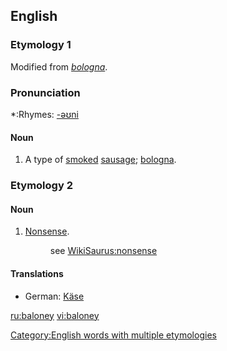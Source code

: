 ==English==

[[Category:English words with multiple etymologies]]
===Etymology 1===
Modified from ''[[bologna]]''.

===Pronunciation===
*:Rhymes: [[Rhymes:English:-əʊni|-əʊni]]

====Noun====
{{en-noun}}

#{{countable}} A type of [[smoke]]d [[sausage]]; [[bologna]].

===Etymology 2===
====Noun====
{{en-noun|-}}

#{{uncountable}} {{slang}} [[nonsense|Nonsense]].
#:see [[WikiSaurus:nonsense]]

====Translations====
{{top}}
*German: [[Käse]] {{m}}
{{mid}}
{{bottom}}

[[ru:baloney]]
[[vi:baloney]]